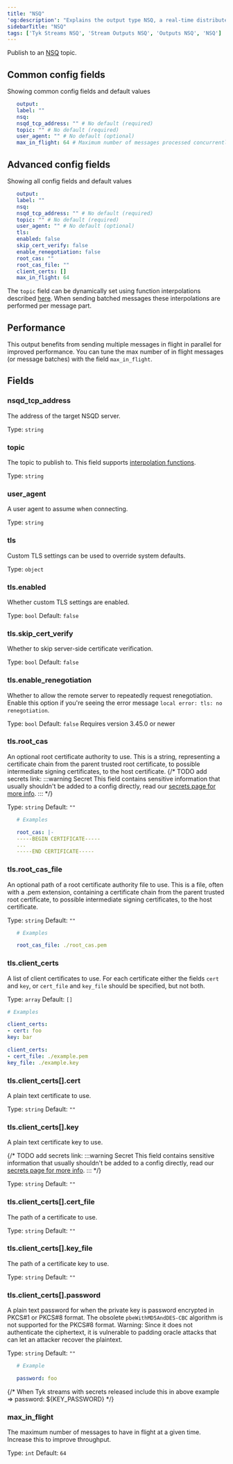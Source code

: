 ```yaml
---
title: "NSQ"
'og:description': "Explains the output type NSQ, a real-time distributed messaging platform"
sidebarTitle: "NSQ"
tags: ['Tyk Streams NSQ', 'Stream Outputs NSQ', 'Outputs NSQ', 'NSQ']
---
```


Publish to an [NSQ](https://nsq.io/) topic.


## Common config fields
Showing common config fields and default values

 ```yaml
    output:
    label: ""
    nsq:
    nsqd_tcp_address: "" # No default (required)
    topic: "" # No default (required)
    user_agent: "" # No default (optional)
    max_in_flight: 64 # Maximum number of messages processed concurrently
 ```

## Advanced config fields
Showing all config fields and default values

 ```yml
    output:
    label: ""
    nsq:
    nsqd_tcp_address: "" # No default (required)
    topic: "" # No default (required)
    user_agent: "" # No default (optional)
    tls:
    enabled: false
    skip_cert_verify: false
    enable_renegotiation: false
    root_cas: ""
    root_cas_file: ""
    client_certs: []
    max_in_flight: 64
 ```

The `topic` field can be dynamically set using function interpolations described [here](/5.5/product-stack/tyk-streaming/configuration/common-configuration/interpolation#bloblang-queries). When sending batched messages these interpolations are performed per message part.

## Performance

This output benefits from sending multiple messages in flight in parallel for improved performance. You can tune the max number of in flight messages (or message batches) with the field `max_in_flight`.

## Fields

### nsqd_tcp_address

The address of the target NSQD server.


Type: `string`

### topic

The topic to publish to.
This field supports [interpolation functions](/5.5/product-stack/tyk-streaming/configuration/common-configuration/interpolation#bloblang-queries).


Type: `string`

### user_agent

A user agent to assume when connecting.


Type: `string`

### tls

Custom TLS settings can be used to override system defaults.


Type: `object`

### tls.enabled

Whether custom TLS settings are enabled.


Type: `bool`
Default: `false`

### tls.skip_cert_verify

Whether to skip server-side certificate verification.


Type: `bool`
Default: `false`

### tls.enable_renegotiation

Whether to allow the remote server to repeatedly request renegotiation. Enable this option if you're seeing the error message `local error: tls: no renegotiation`.


Type: `bool`
Default: `false`
Requires version 3.45.0 or newer

### tls.root_cas

An optional root certificate authority to use. This is a string, representing a certificate chain from the parent trusted root certificate, to possible intermediate signing certificates, to the host certificate.
{/* TODO add secrets link:
:::warning Secret
This field contains sensitive information that usually shouldn't be added to a config directly, read our [secrets page for more info](/5.5/docs/configuration/secrets).
::: */}

Type: `string`
Default: `""`

```yaml
   # Examples

   root_cas: |-
   -----BEGIN CERTIFICATE-----
   ...
   -----END CERTIFICATE-----
```

### tls.root_cas_file

An optional path of a root certificate authority file to use. This is a file, often with a .pem extension, containing a certificate chain from the parent trusted root certificate, to possible intermediate signing certificates, to the host certificate.


Type: `string`
Default: `""`

```yaml
   # Examples

   root_cas_file: ./root_cas.pem
```

### tls.client_certs

A list of client certificates to use. For each certificate either the fields `cert` and `key`, or `cert_file` and `key_file` should be specified, but not both.


Type: `array`
Default: `[]`

```yaml
# Examples

client_certs:
- cert: foo
key: bar

client_certs:
- cert_file: ./example.pem
key_file: ./example.key
```

### tls.client_certs[].cert

A plain text certificate to use.


Type: `string`
Default: `""`

### tls.client_certs[].key

A plain text certificate key to use.

{/* TODO add secrets link:
:::warning Secret
This field contains sensitive information that usually shouldn't be added to a config directly, read our [secrets page for more info](/5.5/docs/configuration/secrets).
::: */}


Type: `string`
Default: `""`

### tls.client_certs[].cert_file

The path of a certificate to use.


Type: `string`
Default: `""`

### tls.client_certs[].key_file

The path of a certificate key to use.


Type: `string`
Default: `""`

### tls.client_certs[].password

A plain text password for when the private key is password encrypted in PKCS#1 or PKCS#8 format. The obsolete `pbeWithMD5AndDES-CBC` algorithm is not supported for the PKCS#8 format. Warning: Since it does not authenticate the ciphertext, it is vulnerable to padding oracle attacks that can let an attacker recover the plaintext.


Type: `string`
Default: `""`

```yaml
   # Example

   password: foo
```

{/* When Tyk streams with secrets released include this in above example => password: ${KEY_PASSWORD} */}

### max_in_flight

The maximum number of messages to have in flight at a given time. Increase this to improve throughput.


Type: `int`
Default: `64`
